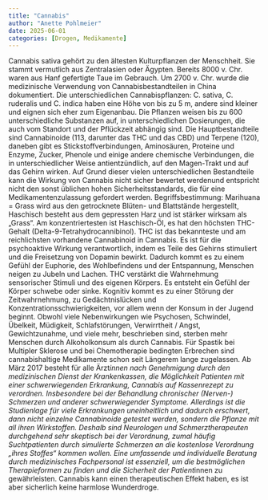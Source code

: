 ```yaml
---
title: "Cannabis"
author: "Anette Pohlmeier"
date: 2025-06-01
categories: [Drogen, Medikamente]
---
```


Cannabis sativa gehört zu den ältesten Kulturpflanzen der Menschheit. Sie stammt vermutlich aus Zentralasien oder Ägypten. Bereits 8000 v. Chr. waren aus Hanf gefertigte Taue im Gebrauch. Um 2700 v. Chr. wurde die medizinische Verwendung von Cannabisbestandteilen in China dokumentiert. Die unterschiedlichen Cannabispflanzen: C. sativa, C. ruderalis und C. indica haben eine Höhe von bis zu 5 m, andere sind kleiner und eignen sich eher zum Eigenanbau. Die Pflanzen weisen bis zu 600 unterschiedliche Substanzen auf, in unterschiedlichen Dosierungen, die auch vom Standort und der Pflückzeit abhängig sind. Die Hauptbestandteile sind Cannabinoide (113, darunter das THC und das CBD) und Terpene (120), daneben gibt es Stickstoffverbindungen, Aminosäuren, Proteine und Enzyme, Zucker, Phenole und einige andere chemische Verbindungen, die in unterschiedlicher Weise antientzündlich, auf den Magen-Trakt und auf das Gehirn wirken. Auf Grund dieser vielen unterschiedlichen Bestandteile kann die Wirkung von Cannabis nicht sicher bewertet werdenund entspricht nicht den sonst üblichen hohen Sicherheitsstandards, die für eine Medikamentenzulassung gefordert werden. Begriffsbestimmung: Marihuana = Grass wird aus den getrocknete Blüten- und Blattstände hergestellt, Haschisch besteht aus dem gepressten Harz und ist stärker wirksam als „Grass“. Am konzentriertesten ist Haschisch-Öl, es hat den höchsten THC-Gehalt (Delta-9-Tetrahydrocannibinol). THC ist das bekannteste und am reichlichsten vorhandene Cannabinoid in Cannabis. Es ist für die psychoaktive Wirkung verantwortlich, indem es Teile des Gehirns stimuliert und die Freisetzung von Dopamin bewirkt. Dadurch kommt es zu einem Gefühl der Euphorie, des Wohlbefindens und der Entspannung, Menschen neigen zu Jubeln und Lachen. THC verstärkt die Wahrnehmung sensorischer Stimuli und des eigenen Körpers. Es entsteht ein Gefühl der Körper schwebe oder sinke. Kognitiv kommt es zu einer Störung der Zeitwahrnehmung, zu Gedächtnislücken und Konzentrationsschwierigkeiten, vor allem wenn der Konsum in der Jugend beginnt. Obwohl viele Nebenwirkungen wie Psychosen, Schwindel, Übelkeit, Müdigkeit, Schlafstörungen, Verwirrtheit / Angst, Gewichtzunahme, und viele mehr, beschrieben sind, sterben mehr Menschen durch Alkoholkonsum als durch Cannabis. Für Spastik bei Multipler Sklerose und bei Chemotherapie bedingten Erbrechen sind cannabishaltige Medikamente schon seit Längerem lange zugelassen. Ab März 2017 besteht für alle Ärzt*innen nach Genehmigung durch den medizinischen Dienst der Krankenkassen, die Möglichkeit Patienten mit einer schwerwiegenden Erkrankung, Cannabis auf Kassenrezept zu verordnen. Insbesondere bei der Behandlung chronischer (Nerven-) Schmerzen und anderer schwerwiegender Symptome. Allerdings ist die Studienlage für viele Erkrankungen uneinheitlich und dadurch erschwert, dann nicht einzelne Cannabinoide getestet werden, sondern die Pflanze mit all ihren Wirkstoffen. Deshalb sind Neurologen und Schmerztherapeuten durchgehend sehr skeptisch bei der Verordnung, zumal häufig Suchtpatienten durch simulierte Schmerzen an die kostenlose Verordnung „ihres Stoffes“ kommen wollen. Eine umfassende und individuelle Beratung durch medizinisches Fachpersonal ist essenziell, um die bestmöglichen Therapieformen zu finden und die Sicherheit der Patient*innen zu gewährleisten. Cannabis kann einen therapeutischen Effekt haben, es ist aber sicherlich keine harmlose Wunderdroge.
